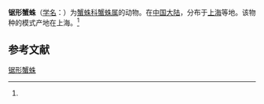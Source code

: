 {{Speciesbox
| name = 锯形蟹蛛
| status = 
| status_system = 
| image = 
| genus = Thomisus
| species = serri
| authority = (Schenkel, 1963)<ref name='id14592'>{{cite web| url =http://www.bioinfo.cn/db05/BjdwSpecies.php?action=view&id=14592| title =锯形蟹蛛| work =《中国动物物种编目数据库》| publisher =中国科学院微生物研究所| author =中国科学院动物研究所| accessdate =2009-04-28| deadurl =yes| archiveurl =https://web.archive.org/web/20160305041719/http://www.bioinfo.cn/db05/BjdwSpecies.php?action=view&id=14592| archivedate =2016-03-05}}</ref>
}}

'''锯形蟹蛛'''（[[学名|学名]]：{{lang|la|''Thomisus serri''}}）为[[蟹蛛科|蟹蛛科]][[蟹蛛属|蟹蛛属]]的动物。在[[中国大陆|中国大陆]]，分布于[[上海|上海]]等地。该物种的模式产地在上海。<ref name='id14592'/>

== 参考文献 ==
{{reflist}}

{{Wikispecies|Thomisus serri}}

[[Category:蟹蛛属|锯形蟹蛛]]


{{蜘蛛小作品}}